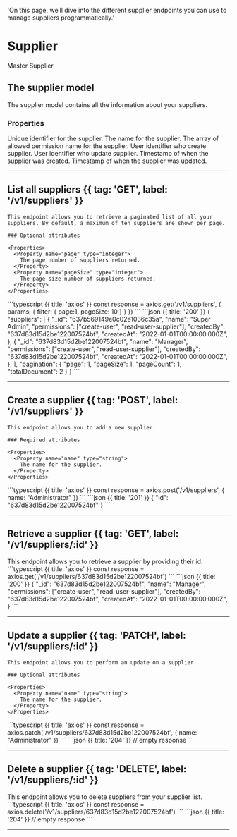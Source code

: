   'On this page, we’ll dive into the different supplier endpoints you can use to manage suppliers programmatically.'

# Supplier

Master Supplier

## The supplier model

The supplier model contains all the information about your suppliers.

### Properties

<Properties>
  <Property name="_id" type="string">
    Unique identifier for the supplier.
  </Property>
  <Property name="name" type="string">
    The name for the supplier.
  </Property>
  <Property name="permissions" type="array<string>">
    The array of allowed permission name for the supplier.
  </Property>
  <Property name="createdBy" type="string">
    User identifier who create supplier.
  </Property>
  <Property name="createdBy" type="string">
    User identifier who update supplier.
  </Property>
  <Property name="createdAt" type="timestamp">
    Timestamp of when the supplier was created.
  </Property>
  <Property name="updatedAt" type="timestamp">
    Timestamp of when the supplier was updated.
  </Property>
</Properties>

---

## List all suppliers {{ tag: 'GET', label: '/v1/suppliers' }}

<Row>
  <Col>

    This endpoint allows you to retrieve a paginated list of all your suppliers. By default, a maximum of ten suppliers are shown per page.

    ### Optional attributes

    <Properties>
      <Property name="page" type="integer">
        The page number of suppliers returned.
      </Property>
      <Property name="pageSize" type="integer">
        The page size number of suppliers returned.
      </Property>
    </Properties>

  </Col>
  <Col sticky>
    <CodeGroup title="Request" tag="GET" label="/v1/suppliers">
    ```typescript {{ title: 'axios' }}
    const response = axios.get('/v1/suppliers', {
      params: {
        filter: {
          page:1,
          pageSize: 10
        }
      }
    })
    ```
    </CodeGroup>
    <CodeGroup title="Response">
    ```json {{ title: '200' }}
    {
      "suppliers": [
        {
          "_id": "637b569149e0c02e1036c35a",
          "name": "Super Admin",
          "permissions": ["create-user", "read-user-supplier"],
          "createdBy": "637d83d15d2be122007524bf",
          "createdAt": "2022-01-01T00:00:00.000Z",
        },
        {
          "_id": "637d83d15d2be122007524bf",
          "name": "Manager",
          "permissions": ["create-user", "read-user-supplier"],
          "createdBy": "637d83d15d2be122007524bf",
          "createdAt": "2022-01-01T00:00:00.000Z",
        },
      ],
      "pagination": {
        "page": 1,
        "pageSize": 1,
        "pageCount": 1,
        "totalDocument": 2
      }
    }
    ```
    </CodeGroup>
  </Col>
</Row>

---

## Create a supplier {{ tag: 'POST', label: '/v1/suppliers' }}

<Row>
  <Col>

    This endpoint allows you to add a new supplier.

    ### Required attributes

    <Properties>
      <Property name="name" type="string">
        The name for the supplier.
      </Property>
    </Properties>
  </Col>
  <Col sticky>
    <CodeGroup title="Request" tag="POST" label="/v1/suppliers">
    ```typescript {{ title: 'axios' }}
    const response = axios.post('/v1/suppliers', {
      name: "Administrator"
    })
    ```
    </CodeGroup>
    <CodeGroup title="Response">
    ```json {{ title: '201' }}
    {
      "id": "637d83d15d2be122007524bf"
    }
    ```
    </CodeGroup>
  </Col>
</Row>

---

## Retrieve a supplier {{ tag: 'GET', label: '/v1/suppliers/:id' }}

<Row>
  <Col>
    This endpoint allows you to retrieve a supplier by providing their id.
  </Col>
  <Col sticky>
    <CodeGroup title="Request" tag="GET" label="/v1/suppliers/637d83d15d2be122007524bf">
    ```typescript {{ title: 'axios' }}
    const response = axios.get('/v1/suppliers/637d83d15d2be122007524bf')
    ```
    </CodeGroup>
    <CodeGroup title="Response">
    ```json {{ title: '200' }}
    {
      "_id": "637d83d15d2be122007524bf",
      "name": "Manager",
      "permissions": ["create-user", "read-user-supplier"],
      "createdBy": "637d83d15d2be122007524bf",
      "createdAt": "2022-01-01T00:00:00.000Z",
    }
    ```
    </CodeGroup>
  </Col>
</Row>

---

## Update a supplier {{ tag: 'PATCH', label: '/v1/suppliers/:id' }}

<Row>
  <Col>

    This endpoint allows you to perform an update on a supplier.

    ### Optional attributes

    <Properties>
      <Property name="name" type="string">
        The name for the supplier.
      </Property>
    </Properties>

  </Col>
  <Col sticky>
    <CodeGroup title="Request" tag="PATCH" label="/v1/suppliers/637d83d15d2be122007524bf">
    ```typescript {{ title: 'axios' }}
    const response = axios.patch('/v1/suppliers/637d83d15d2be122007524bf', {
      name: "Administrator"
    })
    ```
    </CodeGroup>
    <CodeGroup title="Response">
    ```json {{ title: '204' }}
    // empty response
    ```
    </CodeGroup>
  </Col>
</Row>

---

## Delete a supplier {{ tag: 'DELETE', label: '/v1/suppliers/:id' }}

<Row>
  <Col>
    This endpoint allows you to delete suppliers from your supplier list.
  </Col>
  <Col sticky>
    <CodeGroup title="Request" tag="DELETE" label="/v1/suppliers/637d83d15d2be122007524bf">
    ```typescript {{ title: 'axios' }}
    const response = axios.delete('/v1/suppliers/637d83d15d2be122007524bf')
    ```
    </CodeGroup>
    <CodeGroup title="Response">
    ```json {{ title: '204' }}
    // empty response
    ```
    </CodeGroup>
  </Col>
</Row>

---
